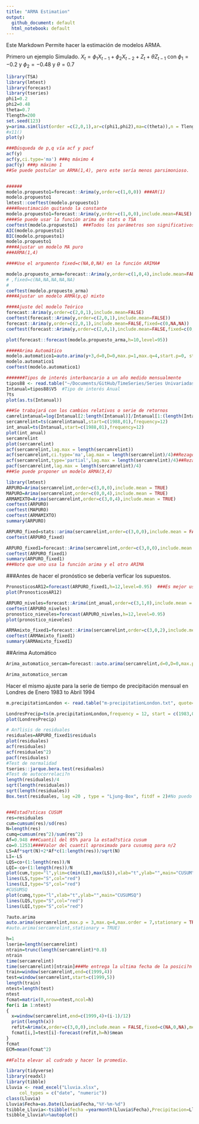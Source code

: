 ```yaml
---
title: "ARMA Estimation"
output:
  github_document: default
  html_notebook: default
---
```


Este Markdown Permite hacer la estimación de modelos ARMA.

Primero un ejemplo Simulado. $X_t=\phi_{1}X_{t-1}+\phi_{2}X_{t-2}+Z_t+\theta Z_{t-1}$ con $\phi_{1}=-0.2$ y $\phi_2=-0.48$ y $\theta=0.7$

```r
library(TSA)
library(lmtest)
library(forecast)
library(tseries)
phi1=0.2
phi2=0.48
theta=0.7
Tlength=200
set.seed(123)
y=arima.sim(list(order =c(2,0,1),ar=c(phi1,phi2),ma=c(theta)),n = Tlength)
#x11()
plot(y)

###Búsqueda de p,q vía acf y pacf
acf(y)
acf(y,ci.type='ma') ###q máximo 4
pacf(y) ###p máximo 1
##Se puede postular un ARMA(1,4), pero este sería menos parsimonioso.


######
modelo.propuesto1=forecast::Arima(y,order=c(1,0,0)) ###AR(1)
modelo.propuesto1
lmtest::coeftest(modelo.propuesto1)
####Reestimación quitando la constante
modelo.propuesto1=forecast::Arima(y,order=c(1,0,0),include.mean=FALSE) ###AR(1)
####Se puede usar la función arima de stats o TSA
coeftest(modelo.propuesto1)  ###Todos los parámetros son significativos
AIC(modelo.propuesto1)
BIC(modelo.propuesto1)
modelo.propuesto1
####Ajustar un modelo MA puro
###ARMA(1,4)

####Use el argumento fixed=c(NA,0,NA) en la función ARIMA#

modelo.propuesto_arma=forecast::Arima(y,order=c(1,0,4),include.mean=FALSE,fixed=c(NA,0,NA,0,NA) )
# ,fixed=c(NA,NA,NA,NA,NA) 
#
coeftest(modelo.propuesto_arma)
####Ajustar un modelo ARMA(p,q) mixto

####Ajuste del modelo Teórico
forecast::Arima(y,order=c(2,0,1),include.mean=FALSE)
coeftest(forecast::Arima(y,order=c(2,0,1),include.mean=FALSE))
forecast::Arima(y,order=c(2,0,1),include.mean=FALSE,fixed=c(0,NA,NA))
coeftest(forecast::Arima(y,order=c(2,0,1),include.mean=FALSE,fixed=c(0,NA,NA)))

plot(forecast::forecast(modelo.propuesto_arma,h=10,level=95))

#####Arima Automático
modelo.automatico1=auto.arima(y+3,d=0,D=0,max.p=1,max.q=4,start.p=0, start.q=0,seasonal=FALSE,max.order=5,stationary=TRUE,ic="aicc",stepwise=FALSE,allowmean = TRUE)  ###Se propuso un modelo ARMA(1,4), aunque varios coeficientes no son significativo
modelo.automatico1
coeftest(modelo.automatico1)
```

```r

#######Tipos de interés interbancario a un año medido mensualmente
tipos88 <- read.table("~/Documents/GitHub/TimeSeries/Series Univariadas/R/Estimación ARMA/tipos88.dat", quote="\"", comment.char="")
Intanual=tipos88$V5  #Tipo de interés Anual
?ts
plot(as.ts(Intanual))

```

```r
###Se trabajará con los cambios relativos o serie de retornos
camrelintanual=log(Intanual[2:length(Intanual)]/Intanual[1:(length(Intanual)-1)])
sercamrelint=ts(camrelintanual,start=c(1988,01),frequency=12)
int_anual=ts(Intanual,start=c(1988,01),frequency=12)
plot(int_anual)
sercamrelint
plot(sercamrelint)
acf(sercamrelint,lag.max = length(sercamrelint))
acf(sercamrelint,ci.type='ma',lag.max = length(sercamrelint)/4)##Rezago máximo q=4
acf(sercamrelint,type='partial',lag.max = length(sercamrelint)/4)##Rezago máximo p=3
pacf(sercamrelint,lag.max = length(sercamrelint)/4)
###Se puede proponer un modelo ARMA(3,4)

```

```r
library(lmtest)
ARPURO=Arima(sercamrelint,order=c(3,0,0),include.mean = TRUE)
MAPURO=Arima(sercamrelint,order=c(0,0,4),include.mean = TRUE)
ARMAMIXTO=Arima(sercamrelint,order=c(3,0,4),include.mean = TRUE)
coeftest(ARPURO)
coeftest(MAPURO)
coeftest(ARMAMIXTO)
summary(ARPURO)
```

```r
ARPURO_fixed=stats::arima(sercamrelint,order=c(3,0,0),include.mean = FALSE,fixed=c(NA,0,NA),method = c("CSS-ML"))
coeftest(ARPURO_fixed)  

ARPURO_fixed1=forecast::Arima(sercamrelint,order=c(3,0,0),include.mean = FALSE,fixed=c(NA,0,NA),method = c("CSS-ML"))
coeftest(ARPURO_fixed1)
summary(ARPURO_fixed1)
###Note que uno usa la función arima y el otro ARIMA
```

###Antes de hacer el pronóstico se debería verficar los supuestos.

```r
PronosticosAR12=forecast(ARPURO_fixed1,h=12,level=0.95)  ###Es mejor usar el objeto de la función Arima.
plot(PronosticosAR12)
```

```r
ARPURO_niveles=forecast::Arima(int_anual,order=c(3,1,0),include.mean = FALSE,method = c("CSS-ML"),lambda = 0,fixed=c(NA,0,NA))
coeftest(ARPURO_niveles)
pronostico_nieveles=forecast(ARPURO_niveles,h=12,level=0.95)
plot(pronostico_nieveles)
```

```r
ARMAmixto_fixed1=forecast::Arima(sercamrelint,order=c(3,0,2),include.mean = FALSE,method = c("CSS-ML")) #,fixed=c(NA,NA,NA,NA,NA,0,0)
coeftest(ARMAmixto_fixed1)
summary(ARMAmixto_fixed1)
```

##Arima Automático

```r
Arima_automatico_sercam=forecast::auto.arima(sercamrelint,d=0,D=0,max.p=4,max.q=4,start.p=0, start.q=0,seasonal=FALSE,max.order=8,stationary=TRUE,ic="bic",stepwise=FALSE,allowmean = TRUE) 

Arima_automatico_sercam 
```

Hacer el mismo ajuste para la serie de tiempo de precipitación mensual en Londres de Enero 1983 to Abril 1994

```r
m.precipitationLondon <- read.table("m-precipitationLondon.txt", quote="\"", comment.char="")

LondresPrecip=ts(m.precipitationLondon,frequency = 12, start = c(1983,01))
plot(LondresPrecip)
```

```r
# An?lisis de residuales
residuales=ARPURO_fixed1$residuals
plot(residuales)
acf(residuales)
acf(residuales^2)
pacf(residuales)
#Test de normalidad
tseries::jarque.bera.test(residuales)
#Test de autocorrelaci?n
length(residuales)/4
sqrt(length(residuales))
sqrt(length(residuales))
Box.test(residuales, lag =20 , type = "Ljung-Box", fitdf = 2)#No puedo Rechazar la hipótesis de no autocorrelación!


###Estad?sticas CUSUM
res=residuales
cum=cumsum(res)/sd(res)
N=length(res)
cumq=cumsum(res^2)/sum(res^2)
Af=0.948 ###Cuantil del 95% para la estad?stica cusum
co=0.12531####Valor del cuantil aproximado para cusumsq para n/2
LS=Af*sqrt(N)+2*Af*c(1:length(res))/sqrt(N)
LI=-LS
LQS=co+(1:length(res))/N
LQI=-co+(1:length(res))/N
plot(cum,type="l",ylim=c(min(LI),max(LS)),xlab="t",ylab="",main="CUSUM")
lines(LS,type="S",col="red")
lines(LI,type="S",col="red")
#CUSUMSQ
plot(cumq,type="l",xlab="t",ylab="",main="CUSUMSQ")                      
lines(LQS,type="S",col="red")                                                                           
lines(LQI,type="S",col="red")
```

```r
?auto.arima
auto.arima(sercamrelint,max.p = 3,max.q=4,max.order = 7,stationary = TRUE,seasonal = FALSE,stepwise = FALSE,ic='bic')
#auto.arima(sercamrelint,stationary = TRUE)
```

```r
h=1
lserie=length(sercamrelint)
ntrain=trunc(length(sercamrelint)*0.8)
ntrain
time(sercamrelint)
time(sercamrelint)[ntrain]###Me entrega la ultima fecha de la posici?n ntrain
train=window(sercamrelint,end=c(1999,4))
test=window(sercamrelint,start=c(1999,5))
length(train)
ntest=length(test)
ntest
fcmat=matrix(0,nrow=ntest,ncol=h)
for(i in 1:ntest)
{
  x=window(sercamrelint,end=c(1999,4)+(i-1)/12)
  print(length(x))
  refit=Arima(x,order=c(3,0,0),include.mean = FALSE,fixed=c(NA,0,NA),method = c("CSS-ML"))
  fcmat[i,]=test[i]-forecast(refit,h=h)$mean
}
fcmat
ECM=mean(fcmat^2)

##Falta elevar al cudrado y hacer le promedio.
```

```r
library(tidyverse)
library(readxl)
library(tibble)
Lluvia <- read_excel("Lluvia.xlsx", 
     col_types = c("date", "numeric"))
class(Lluvia)
Lluvia$Fecha=as.Date(Lluvia$Fecha,"%Y-%m-%d")
tsibble_Lluvia<-tsibble(fecha =yearmonth(Lluvia$Fecha),Precipitacion=Lluvia$lluvia )
tsibble_Lluvia%>%autoplot()

```
